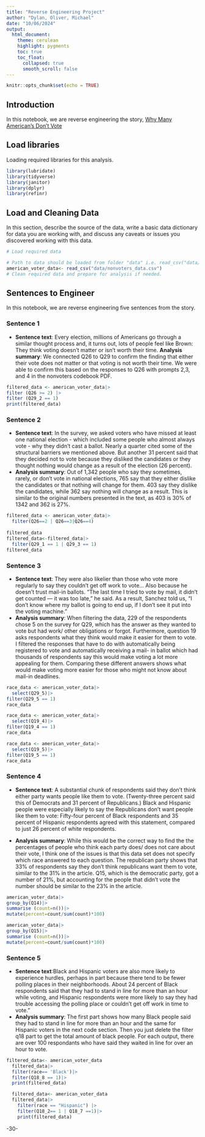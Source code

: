 ```yaml
---
title: "Reverse Engineering Project"
author: "Dylan, Oliver, Michael"
date: "10/06/2024"
output:
  html_document:
    theme: cerulean
    highlight: pygments
    toc: true
    toc_float:
      collapsed: true
      smooth_scroll: false
---
```


```r
knitr::opts_chunk$set(echo = TRUE)
```

## Introduction 

In this notebook, we are reverse engineering the story, [Why Many American's Don't Vote ](https://projects.fivethirtyeight.com/non-voters-poll-2020-election/)

## Load libraries

Loading required libraries for this analysis.

```r
library(lubridate)
library(tidyverse)
library(janitor)
library(dplyr)
library(refinr)

```

## Load and Cleaning Data

In this section, describe the source of the data, write a basic data dictionary for data you are working with, and discuss any caveats or issues you discovered working with this data. 

```r
# Load required data

# Path to data should be loaded from folder "data" i.e. read_csv("data/name_of_data.csv")
american_voter_data<- read_csv("data/nonvoters_data.csv")
# Clean required data and prepare for analysis if needed. 


```

## Sentences to Engineer
In this notebook, we are reverse engineering five sentences from the story.

### Sentence 1

* **Sentence text**: Every election, millions of Americans go through a similar thought process and, it turns out, lots of people feel like Brown: They think voting doesn't matter or isn't worth their time.
**Analysis summary**: We connected Q26 to Q29 to confirm the finding that either their vote does not matter or that voting is not worth their time. We were able to confirm this based on the responses to Q26 with prompts 2,3, and 4 in the nonvoters codebook PDF.

```r

filtered_data <- american_voter_data|>
filter (Q26 >= 2) |>
filter (Q29_2 == 1)
print(filtered_data)


```

### Sentence 2

* **Sentence text**: In the survey, we asked voters who have missed at least one national election - which included some people who almost always vote - why they didn't cast a ballot. Nearly a quarter cited some of the structural barriers we mentioned above. But another 31 percent said that they decided not to vote because they disliked the candidates or they thought nothing would change as a result of the election (26 percent).
* **Analysis summary**: Out of 1,342 people who say they sometimes, rarely, or don't vote in national elections, 765 say that they either dislike the candidates or that nothing will change for them. 403 say they dislike the candidates, while 362 say nothing will change as a result. This is
similar to the original numbers presented in the text, as 403 is 30% of 1342 and 362 is 27%.

```r
filtered_data <- american_voter_data|>
  filter(Q26==2 | Q26==3|Q26==4)
                    
filtered_data
filtered_data<-filtered_data|>
  filter(Q29_1 == 1 | Q29_3 == 1)
filtered_data
```

### Sentence 3

* **Sentence text**: They were also likelier than those who vote more regularly to say they couldn’t get off work to vote...
Also because he doesn’t trust mail-in ballots. “The last time I tried to vote by mail, it didn’t get counted — it was too late,” he said. As a result, Sanchez told us, “I don't know where my ballot is going to end up, if I don't see it put into the voting machine.”
* **Analysis summary**: When filtering the data, 229 of the respondents chose 5 on the survey for Q29, which has the answer as they wanted to vote but had work/ other obligations or forgot. Furthermore, question 19 asks respondents what they think would make it easier for them to vote. I filtered the responses that have to do with automatically being registered to vote and automatically receiving a mail- in ballot which had thousands of respondents say this would make voting a lot more appealing for them. Comparing these different answers shows what would make voting more easier for those who might not know about mail-in deadlines.

```r

race_data <- american_voter_data|>
  select(Q29_5)|>
filter(Q29_5 == 1)
race_data
```


```r
race_data <- american_voter_data|>
  select(Q19_4)|>
filter(Q19_4 == 1)
race_data
```

```r
race_data <- american_voter_data|>
  select(Q19_5)|>
filter(Q19_5 == 1)
race_data
```


### Sentence 4

* **Sentence text**: A substantial chunk of respondents said they don’t think either party wants people like them to vote. (Twenty-three percent said this of Democrats and 31 percent of Republicans.) Black and Hispanic people were especially likely to say the Republicans don’t want people like them to vote: Fifty-four percent of Black respondents and 35 percent of Hispanic respondents agreed with this statement, compared to just 26 percent of white respondents.

* **Analysis summary**: While this would be the correct way to find the the percentages of people who think each party does/ does not care about their vote, I think one of the issues is that this data set does not specify which race answered to each question. The republican party shows that 33% of respondents say they don't think republicans want them to vote, similar to the 31% in the article. Q15, which is the democratic party, got a number of 21%, but accounting for the people that didn't vote the number should be similar to the 23% in the article.

```r
american_voter_data|>
group_by(Q14)|>
summarise (count=n())|>
mutate(percent=count/sum(count)*100)
```

```r
american_voter_data|>
group_by(Q15)|>
summarise (count=n())|>
mutate(percent=count/sum(count)*100)
```

### Sentence 5

* **Sentence text**:Black and Hispanic voters are also more likely to experience hurdles, perhaps in part because there tend to be fewer polling places in their neighborhoods. About 24 percent of Black respondents said that they had to stand in line for more than an hour while voting, and Hispanic respondents were more likely to say they had trouble accessing the polling place or couldn’t get off work in time to vote.”
* **Analysis summary**: The first part shows how many Black people said they had to stand in line for more than an hour and the same for Hispanic voters in the next code section. Then you just delete the filter q18 part to get the total amount of black people. For each output, there are over 100 respondants who have said they waited in line for over an hour to vote. 

```r
filtered_data<- american_voter_data
  filtered_data|>
  filter(race== 'Black')|>
  filter(Q18_8 == 1)|>
  print(filtered_data)

  filtered_data<- american_voter_data
  filtered_data|>
    filter(race == "Hispanic") |>
    filter(Q18_2== 1 | Q18_7 ==1)|>
    print(filtered_data)
```

-30-